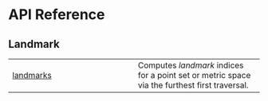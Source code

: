 # API Reference {.doc .doc-index}

## Landmark

| | |
| --- | --- |
| [landmarks](landmarks.qmd#landmark.landmarks) | Computes *landmark* indices for a point set or metric space via the furthest first traversal. |